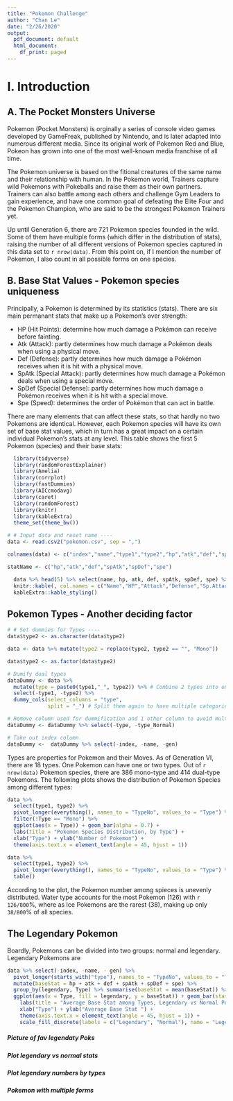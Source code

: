 ```yaml
---
title: "Pokemon Challenge"
author: "Chan Le"
date: "2/26/2020"
output:
  pdf_document: default
  html_document:
    df_print: paged
---
```


# **I. Introduction**

## **A. The Pocket Monsters Universe**
Pokemon (Pocket Monsters) is orginally a series of console video games developed by GameFreak, published by Nintendo, and is later adapted into numerous different media. Since its original work of Pokemon Red and Blue, Pokeon has grown into one of the most well-known media franchise of all time.

The Pokemon universe is based on the fitional creatures of the same name and their relationship with human. In the Pokemon world, Trainers capture wild Pokemons with Pokeballs and raise them as their own partners. Trainers can also battle among each others and challenge Gym Leaders to gain experience, and have one common goal of defeating the Elite Four and the Pokemon Champion, who are said to be the strongest Pokemon Trainers yet. 

Up until Generation 6, there are 721 Pokemon species founded in the wild. Some of them have multiple forms (which differ in the distribution of stats), raising the number of all different versions of Pokemon species captured in this data set to `r nrow(data)`. From this point on, if I mention the number of Pokemon, I also count in all possible forms on one species.

## **B. Base Stat Values - Pokemon species uniqueness**
Principally, a Pokemon is determined by its statistics (stats). There are six main permanant stats that make up a Pokemon's over strength:

  - HP (Hit Points): determine how much damage a Pokémon can receive before fainting. 
  - Atk (Attack): partly determines how much damage a Pokémon deals when using a physical move. 
  - Def (Defense): partly determines how much damage a Pokémon receives when it is hit with a physical move.
  - SpAtk (Special Attack): partly determines how much damage a Pokémon deals when using a special move.
  - SpDef (Special Defense): partly determines how much damage a Pokémon receives when it is hit with a special move.
  - Spe (Speed): determines the order of Pokémon that can act in battle.
  
There are many elements that can affect these stats, so that hardly no two Pokemons are identical. However, each Pokemon species will have its own set of base stat values, which in turn has a great impact on a certain individual Pokemon's stats at any level. This table shows the first 5 Pokemon (species) and their base stats:

```r
  library(tidyverse)
  library(randomForestExplainer)
  library(Amelia)
  library(corrplot)
  library(fastDummies)
  library(AICcmodavg)
  library(caret)
  library(randomForest)
  library(knitr)
  library(kableExtra)
  theme_set(theme_bw())

# # Input data and reset name ----
data <- read.csv2("pokemon.csv", sep = ",")

colnames(data) <- c("index","name","type1","type2","hp","atk","def","spAtk","spDef","spe","gen","legendary")

statName <- c("hp","atk","def","spAtk","spDef","spe")

  data %>% head(5) %>% select(name, hp, atk, def, spAtk, spDef, spe) %>% 
  knitr::kable(, col.names = c("Name","HP","Attack","Defense","Sp.Attack","Sp.Defense","Speed")) %>% 
  kableExtra::kable_styling()
```

## **Pokemon Types - Another deciding factor**

```r
# # Set dummies for Types ----
data$type2 <- as.character(data$type2)

data <- data %>% mutate(type2 = replace(type2, type2 == "", "Mono")) 

data$type2 <- as.factor(data$type2)

# Dumify dual types
dataDummy <- data %>% 
  mutate(type = paste0(type1,"_", type2)) %>% # Combine 2 types into one cells
  select(-type1, -type2) %>% 
  dummy_cols(select_columns = "type", 
             split = "_") # Split them again to have multiple categories in the dummies

# Remove column used for dummification and 1 other column to avoid multicollinearity
dataDummy <- dataDummy %>% select(-type, -type_Normal)

# Take out index column
dataDummy <-  dataDummy %>% select(-index, -name, -gen)
```

Types are properties for Pokemon and their Moves. As of Generation VI, there are 18 types. One Pokemon can have one or two types. Out of `r nrow(data)` Pokemon species, there are 386 mono-type and 414 dual-type Pokemons. The following plots shows the distribution of Pokemon Species among different types:

```r
data %>%  
  select(type1, type2) %>% 
  pivot_longer(everything(), names_to = "TypeNo", values_to = "Type") %>% 
  filter(!Type == "Mono") %>% 
  ggplot(aes(x = Type)) + geom_bar(alpha = 0.7) +
  labs(title = "Pokemon Species Distribution, by Type") +
  xlab("Type") + ylab("Number of Pokemon") +
  theme(axis.text.x = element_text(angle = 45, hjust = 1))
```

```r
data %>%  
  select(type1, type2) %>% 
  pivot_longer(everything(), names_to = "TypeNo", values_to = "Type") %>% 
  table()
```

According to the plot, the Pokemon number among spieces is unevenly distributed. Water type accounts for the most Pokemon (126) with `r 126/800`%, where as Ice Pokemons are the rarest (38), making up only `38/800`% of all species.

## **The Legendary Pokemon**
Boardly, Pokemons can be divided into two groups: normal and legendary. Legendary Pokemons are

```r
data %>% select(-index, -name, - gen) %>% 
  pivot_longer(starts_with("type"), names_to = "TypeNo", values_to = "Type") %>% 
  mutate(baseStat = hp + atk + def + spAtk + spDef + spe) %>% 
  group_by(legendary, Type) %>% summarise(baseStat = mean(baseStat)) %>% 
  ggplot(aes(x = Type, fill = legendary, y = baseStat)) + geom_bar(stat = "identity", position = "dodge") +
    labs(title = "Average Base Stat among Types, Legendary vs Normal Pokemon") +
    xlab("Type") + ylab("Average Base Stat ") +
    theme(axis.text.x = element_text(angle = 45, hjust = 1)) +
    scale_fill_discrete(labels = c("Legendary", "Normal"), name = "Legendary Status")
```



##### Picture of fav legendaty Poks

##### Plot legendary vs normal stats

##### Plot legendary numbers by types

##### Pokemon with multiple forms

